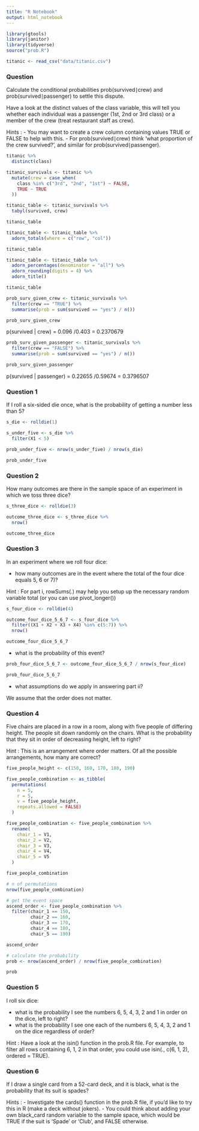 ```yaml
---
title: "R Notebook"
output: html_notebook
---
```


```r
library(gtools)
library(janitor)
library(tidyverse)
source("prob.R")
```



```r
titanic <- read_csv("data/titanic.csv")
```


### Question
Calculate the conditional probabilities prob(survived∣crew) and prob(survived∣passenger) to settle this dispute.

Have a look at the distinct values of the class variable, this will tell you whether each individual was a passenger (1st, 2nd or 3rd class) or a member of the crew (treat restaurant staff as crew).

Hints :
- You may want to create a crew column containing values TRUE or FALSE to help with this.
- For prob(survived∣crew) think ‘what proportion of the crew survived?’, and similar for prob(survived∣passenger).


```r
titanic %>% 
  distinct(class)
```

```r
titanic_survivals <- titanic %>%
  mutate(crew = case_when(
    class %in% c("3rd", "2nd", "1st") ~ FALSE,
    TRUE ~ TRUE
  )) 
```

```r
titanic_table <- titanic_survivals %>%
  tabyl(survived, crew)

titanic_table
```

```r
titanic_table <- titanic_table %>%
  adorn_totals(where = c("row", "col"))

titanic_table
```

```r
titanic_table <- titanic_table %>%
  adorn_percentages(denominator = "all") %>%
  adorn_rounding(digits = 4) %>% 
  adorn_title()

titanic_table
```

```r
prob_surv_given_crew <- titanic_survivals %>% 
  filter(crew == "TRUE") %>% 
  summarise(prob = sum(survived == "yes") / n())

prob_surv_given_crew
```

p(survived | crew) = 0.096 /0.403 = 0.2370679


```r
prob_surv_given_passenger <- titanic_survivals %>% 
  filter(crew == "FALSE") %>% 
  summarise(prob = sum(survived == "yes") / n())

prob_surv_given_passenger
```

p(survived | passenger) = 0.22655 /0.59674 = 0.3796507



### Question 1
If I roll a six-sided die once, what is the probability of getting a number less than 5?


```r
s_die <- rolldie(1)

s_under_five <- s_die %>% 
  filter(X1 < 5)

prob_under_five <- nrow(s_under_five) / nrow(s_die)

prob_under_five
```



### Question 2
How many outcomes are there in the sample space of an experiment in which we toss three dice?


```r
s_three_dice <- rolldie(3)

outcome_three_dice <- s_three_dice %>% 
  nrow()

outcome_three_dice
```



### Question 3
In an experiment where we roll four dice:

- how many outcomes are in the event where the total of the four dice equals 5, 6 or 7)?

Hint : For part i, rowSums(.) may help you setup up the necessary random variable total (or you can use pivot_longer())


```r
s_four_dice <- rolldie(4)

outcome_four_dice_5_6_7 <- s_four_dice %>% 
  filter((X1 + X2 + X3 + X4) %in% c(5:7)) %>% 
  nrow()

outcome_four_dice_5_6_7
```


- what is the probability of this event?

```r
prob_four_dice_5_6_7 <- outcome_four_dice_5_6_7 / nrow(s_four_dice)

prob_four_dice_5_6_7
```


- what assumptions do we apply in answering part ii?

We assume that the order does not matter.



### Question 4
Five chairs are placed in a row in a room, along with five people of differing height. The people sit down randomly on the chairs. What is the probability that they sit in order of decreasing height, left to right?

Hint : This is an arrangement where order matters. Of all the possible arrangements, how many are correct?


```r
five_people_height <- c(150, 160, 170, 180, 190)

five_people_combination <- as_tibble(
  permutations(
    n = 5, 
    r = 5, 
    v = five_people_height, 
    repeats.allowed = FALSE)
  )

five_people_combination <- five_people_combination %>%
  rename(
    chair_1 = V1,
    chair_2 = V2,
    chair_3 = V3,
    chair_4 = V4,
    chair_5 = V5
  )

five_people_combination

# n of permutations
nrow(five_people_combination)
```
```r
# get the event space
ascend_order <- five_people_combination %>%
  filter(chair_1 == 150, 
         chair_2 == 160,
         chair_3 == 170,
         chair_4 == 180,
         chair_5 == 190)

ascend_order

# calculate the probability
prob <- nrow(ascend_order) / nrow(five_people_combination)

prob
```



### Question 5
I roll six dice:

- what is the probability I see the numbers 6, 5, 4, 3, 2 and 1 in order on the dice, left to right?
- what is the probability I see one each of the numbers 6, 5, 4, 3, 2 and 1 on the dice regardless of order?

Hint : Have a look at the isin() function in the prob.R file. For example, to filter all rows containing 6, 1, 2 in that order, you could use isin(., c(6, 1, 2), ordered = TRUE).



### Question 6
If I draw a single card from a 52-card deck, and it is black, what is the probability that its suit is spades?

Hints :
- Investigate the cards() function in the prob.R file, if you’d like to try this in R (make a deck without jokers).
- You could think about adding your own black_card random variable to the sample space, which would be TRUE if the suit is ‘Spade’ or ‘Club’, and FALSE otherwise.